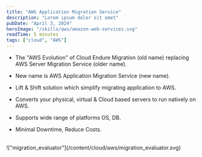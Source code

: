 ```yaml
---
title: "AWS Application Migration Service"
description: "Lorem ipsum dolor sit amet"
pubDate: "April 3, 2024"
heroImage: "/skills/aws/amazon-web-services.svg"
readTime: 5 minutes
tags: ["cloud", "AWS"]
---
```



- The "AWS Evolution" of Cloud Endure Migration (old name) replacing AWS Server Migration Service (older name).
- New name is AWS Application Migration Service (new name).

- Lift & Shift solution which simplify migrating application to AWS.
- Converts your physical, virtual & Cloud based servers to run natively on AWS.
- Supports wide range of platforms OS, DB.
- Minimal Downtime, Reduce Costs.

<br />
!["migration_evaluator"](/content/cloud/aws/migration_evaluator.svg)
<br />